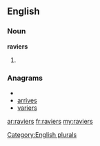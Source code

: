 ==English==

===Noun===
'''raviers'''

# {{plural of|[[ravier]]}}

===Anagrams===
* {{alphagram|aeirrsv}}
* [[arrives#English|arrives]]
* [[variers#English|variers]]

[[Category:English plurals]]

[[ar:raviers]]
[[fr:raviers]]
[[my:raviers]]